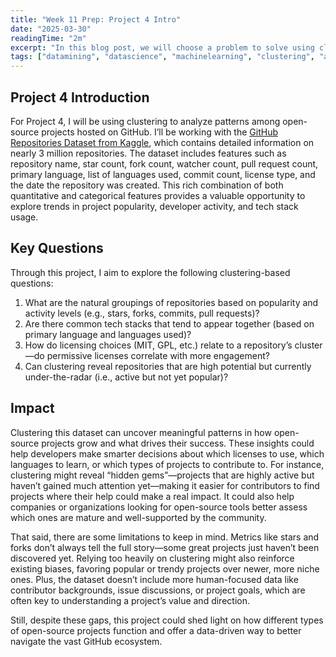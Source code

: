 ```yaml
---
title: "Week 11 Prep: Project 4 Intro"
date: "2025-03-30"
readingTime: "2m"
excerpt: "In this blog post, we will choose a problem to solve using clustering for Project 4."
tags: ["datamining", "datascience", "machinelearning", "clustering", "algorithms"]
---
```

## Project 4 Introduction
For Project 4, I will be using clustering to analyze patterns among open-source projects hosted on GitHub. I’ll be working with the [GitHub Repositories Dataset from Kaggle](https://www.kaggle.com/datasets/nikhil25803/github-dataset?select=repository_data.csv), which contains detailed information on nearly 3 million repositories. The dataset includes features such as repository name, star count, fork count, watcher count, pull request count, primary language, list of languages used, commit count, license type, and the date the repository was created. This rich combination of both quantitative and categorical features provides a valuable opportunity to explore trends in project popularity, developer activity, and tech stack usage.

## Key Questions
Through this project, I aim to explore the following clustering-based questions:

1. What are the natural groupings of repositories based on popularity and activity levels (e.g., stars, forks, commits, pull requests)?
2. Are there common tech stacks that tend to appear together (based on primary language and languages used)?
3. How do licensing choices (MIT, GPL, etc.) relate to a repository’s cluster—do permissive licenses correlate with more engagement?
4. Can clustering reveal repositories that are high potential but currently under-the-radar (i.e., active but not yet popular)?

## Impact
Clustering this dataset can uncover meaningful patterns in how open-source projects grow and what drives their success. These insights could help developers make smarter decisions about which licenses to use, which languages to learn, or which types of projects to contribute to. For instance, clustering might reveal “hidden gems”—projects that are highly active but haven’t gained much attention yet—making it easier for contributors to find projects where their help could make a real impact. It could also help companies or organizations looking for open-source tools better assess which ones are mature and well-supported by the community.

That said, there are some limitations to keep in mind. Metrics like stars and forks don’t always tell the full story—some great projects just haven’t been discovered yet. Relying too heavily on clustering might also reinforce existing biases, favoring popular or trendy projects over newer, more niche ones. Plus, the dataset doesn’t include more human-focused data like contributor backgrounds, issue discussions, or project goals, which are often key to understanding a project’s value and direction.

Still, despite these gaps, this project could shed light on how different types of open-source projects function and offer a data-driven way to better navigate the vast GitHub ecosystem.